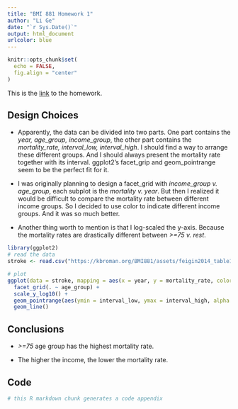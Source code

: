 ```yaml
---
title: "BMI 881 Homework 1"
author: "Li Ge"
date: "`r Sys.Date()`"
output: html_document
urlcolor: blue
---
```


```r
knitr::opts_chunk$set(
  echo = FALSE,
  fig.align = "center"
)

```

This is the [link](https://kbroman.org/BMI881/homework1.html) to the homework.

## Design Choices

* Apparently, the data can be divided into two parts. One part contains the *year, age_group, income_group*, the other part contains the *mortality_rate, interval_low, interval_high*. I should find a way to arrange these different groups. And I should always present the mortality rate together with its interval. ggplot2's facet_grip and geom_pointrange seem to be the perfect fit for it.

* I was originally planning to design a facet_grid with *income_group v. age_group*, each subplot is the *mortality v. year*. But then I realized it would be difficult to compare the mortality rate between different income groups. So I decided to use color to indicate different income groups. And it was so much better.

* Another thing worth to mention is that I log-scaled the y-axis. Because the mortality rates are drastically different between *>=75 v. rest*. 

```r
library(ggplot2)
# read the data
stroke <- read.csv("https://kbroman.org/BMI881/assets/feigin2014_table1_mortality.csv")

# plot
ggplot(data = stroke, mapping = aes(x = year, y = mortality_rate, color = income_group)) + 
  facet_grid(. ~ age_group) + 
  scale_y_log10() +
  geom_pointrange(aes(ymin = interval_low, ymax = interval_high, alpha = 0.5)) + 
  geom_line()

```

## Conclusions

* *>=75* age group has the highest mortality rate.

* The higher the income, the lower the mortality rate.

## Code

```r
# this R markdown chunk generates a code appendix
```